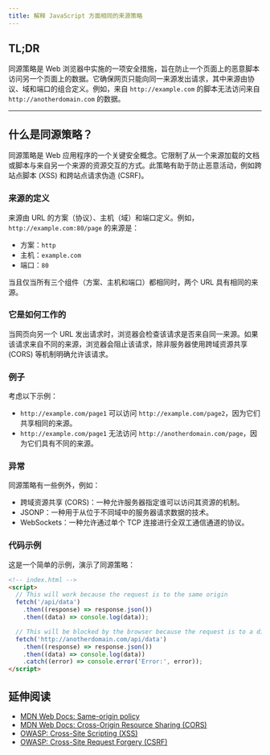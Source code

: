 ```yaml
---
title: 解释 JavaScript 方面相同的来源策略
---
```


## TL;DR

同源策略是 Web 浏览器中实施的一项安全措施，旨在防止一个页面上的恶意脚本访问另一个页面上的数据。它确保网页只能向同一来源发出请求，其中来源由协议、域和端口的组合定义。例如，来自 `http://example.com` 的脚本无法访问来自 `http://anotherdomain.com` 的数据。

***

## 什么是同源策略？

同源策略是 Web 应用程序的一个关键安全概念。它限制了从一个来源加载的文档或脚本与来自另一个来源的资源交互的方式。此策略有助于防止恶意活动，例如跨站点脚本 (XSS) 和跨站点请求伪造 (CSRF)。

### 来源的定义

来源由 URL 的方案（协议）、主机（域）和端口定义。例如，`http://example.com:80/page` 的来源是：

* 方案：`http`
* 主机：`example.com`
* 端口：`80`

当且仅当所有三个组件（方案、主机和端口）都相同时，两个 URL 具有相同的来源。

### 它是如何工作的

当网页向另一个 URL 发出请求时，浏览器会检查该请求是否来自同一来源。如果该请求来自不同的来源，浏览器会阻止该请求，除非服务器使用跨域资源共享 (CORS) 等机制明确允许该请求。

### 例子

考虑以下示例：

* `http://example.com/page1` 可以访问 `http://example.com/page2`，因为它们共享相同的来源。
* `http://example.com/page1` 无法访问 `http://anotherdomain.com/page`，因为它们具有不同的来源。

### 异常

同源策略有一些例外，例如：

* 跨域资源共享 (CORS)：一种允许服务器指定谁可以访问其资源的机制。
* JSONP：一种用于从位于不同域中的服务器请求数据的技术。
* WebSockets：一种允许通过单个 TCP 连接进行全双工通信通道的协议。

### 代码示例

这是一个简单的示例，演示了同源策略：

```html
<!-- index.html -->
<script>
  // This will work because the request is to the same origin
  fetch('/api/data')
    .then((response) => response.json())
    .then((data) => console.log(data));

  // This will be blocked by the browser because the request is to a different origin
  fetch('http://anotherdomain.com/api/data')
    .then((response) => response.json())
    .then((data) => console.log(data))
    .catch((error) => console.error('Error:', error));
</script>
```

## 延伸阅读

* [MDN Web Docs: Same-origin policy](https://developer.mozilla.org/en-US/docs/Web/Security/Same-origin_policy)
* [MDN Web Docs: Cross-Origin Resource Sharing (CORS)](https://developer.mozilla.org/en-US/docs/Web/HTTP/CORS)
* [OWASP: Cross-Site Scripting (XSS)](https://owasp.org/www-community/attacks/xss/)
* [OWASP: Cross-Site Request Forgery (CSRF)](https://owasp.org/www-community/attacks/csrf/)
